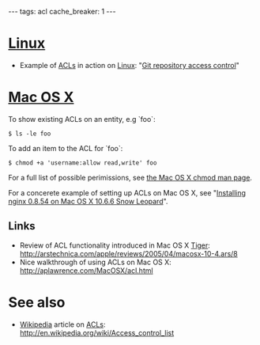 ---
tags: acl
cache_breaker: 1
---
= [[Linux]] =

* Example of [[ACLs]] in action on [[Linux]]: "[[Git repository access control]]"

= [[Mac OS X]] =

To show existing ACLs on an entity, e.g `foo`:

<pre lang="shell">$ ls -le foo</pre>

To add an item to the ACL for `foo`:

<pre lang="shell">$ chmod +a 'username:allow read,write' foo</pre>

For a full list of possible perimissions, see [http://developer.apple.com/library/mac/#documentation/Darwin/Reference/ManPages/man1/chmod.1.html the Mac OS X chmod man page].

For a concerete example of setting up ACLs on Mac OS X, see "[[Installing nginx 0.8.54 on Mac OS X 10.6.6 Snow Leopard]]".

== Links ==

* Review of ACL functionality introduced in Mac OS X [[Tiger]]: http://arstechnica.com/apple/reviews/2005/04/macosx-10-4.ars/8
* Nice walkthrough of using ACLs on Mac OS X: http://aplawrence.com/MacOSX/acl.html

= See also =

* [[Wikipedia]] article on [[ACLs]]: http://en.wikipedia.org/wiki/Access_control_list
